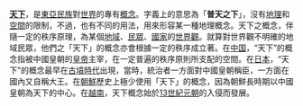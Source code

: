 {{Image|zh-hans=Tianxia zh-hans.svg|zh-hant=Tianxia zh-hant.svg|105px|left}}
'''[[天下|天下]]'''，是[[東亞民族|東亞民族]]對[[世界|世界]]的專有[[概念|概念]]。字義上的意思為「'''普天之下'''」，沒有[[地理|地理]]和[[空間|空間]]的限制，不過，也有不同的用法，用來形容某一種地理概念。天下之概念，伴隨一定的秩序原理，為某個[[地域|地域]]、[[民眾|民眾]]、[[國家|國家]]的[[世界觀|世界觀]]。就算對世界觀不明確的地域民眾，他們之「天下」的概念亦會根據一定的秩序成立著。在[[中国|中国]]，“天下”的概念指被中國皇朝的[[皇帝|皇帝]]主宰，在一定普遍的秩序原則所支配的空間。在[[日本|日本]]，“天下”的概念最早在[[古墳時代|古墳時代]]出現，當時，統治者一方面對中國皇朝稱臣，一方面在國內又自稱大王。在[[朝鮮半島|朝鮮]]歷史上極少使用「天下」的概念，因為朝鮮長時期以中國皇朝為天下的中心。在[[越南|越南]]，天下概念始於[[13世紀|13世紀]][[元朝|元朝]]的入侵而發展。